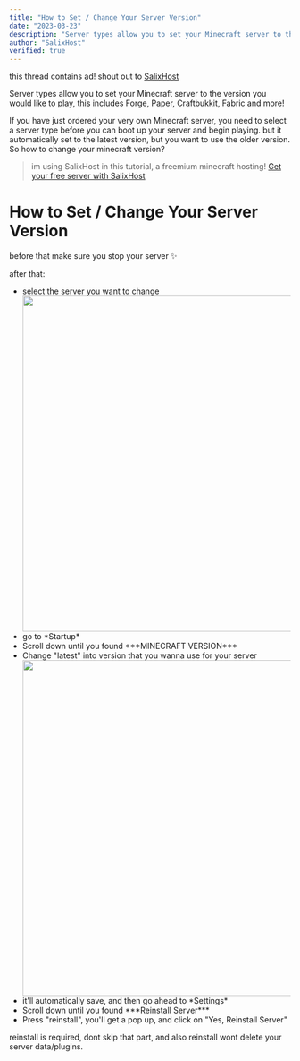 ```yaml
---
title: "How to Set / Change Your Server Version"
date: "2023-03-23"
description: "Server types allow you to set your Minecraft server to the version you would like to play, this includes Forge, Paper, Craftbukkit, Fabric and more!"
author: "SalixHost"
verified: true
---
```


this thread contains ad! shout out to [SalixHost](https://cp.salix.host)

Server types allow you to set your Minecraft server to the version you would like to play, this includes Forge, Paper, Craftbukkit, Fabric and more!
  
If you have just ordered your very own Minecraft server, you need to select a server type before you can boot up your server and begin playing. but it automatically set to the latest version, but you want to use the older version. So how to change your minecraft version?

> im using SalixHost in this tutorial, a freemium minecraft hosting! [Get your free server with SalixHost](https://cp.salix.host)
# How to Set / Change Your Server Version
before that make sure you stop your server ✨

after that:
<ul>
	<li>select the server you want to change</li>
	<img src="https://cdn.abyditya.space/r/Screenshot_2023-03-22_225200.png" width="600px" />
	<li>go to *Startup*</li>
	<li>Scroll down until you found ***MINECRAFT VERSION***</li>
	<li>Change "latest" into version that you wanna use for your server</li>
	<img src="https://cdn.abyditya.space/r/Screenshot_2023-03-22_225544.png" width="600px" />
	<li>it'll automatically save, and then go ahead to *Settings*</li>
	<li>Scroll down until you found ***Reinstall Server***</li>
	<li>Press "reinstall", you'll get a pop up, and click on "Yes, Reinstall Server"</li>
</ul>

reinstall is required, dont skip that part, and also reinstall wont delete your server data/plugins.

